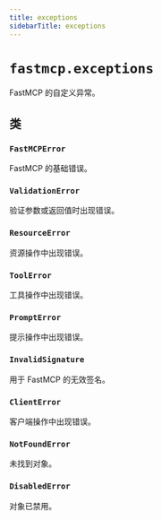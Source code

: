 ```yaml
---
title: exceptions
sidebarTitle: exceptions
---
```


# `fastmcp.exceptions`


FastMCP 的自定义异常。

## 类

### `FastMCPError` <sup><a href="https://github.com/jlowin/fastmcp/blob/main/src/fastmcp/exceptions.py#L6" target="_blank"><Icon icon="github" style="width: 14px; height: 14px;" /></a></sup>


FastMCP 的基础错误。


### `ValidationError` <sup><a href="https://github.com/jlowin/fastmcp/blob/main/src/fastmcp/exceptions.py#L10" target="_blank"><Icon icon="github" style="width: 14px; height: 14px;" /></a></sup>


验证参数或返回值时出现错误。


### `ResourceError` <sup><a href="https://github.com/jlowin/fastmcp/blob/main/src/fastmcp/exceptions.py#L14" target="_blank"><Icon icon="github" style="width: 14px; height: 14px;" /></a></sup>


资源操作中出现错误。


### `ToolError` <sup><a href="https://github.com/jlowin/fastmcp/blob/main/src/fastmcp/exceptions.py#L18" target="_blank"><Icon icon="github" style="width: 14px; height: 14px;" /></a></sup>


工具操作中出现错误。


### `PromptError` <sup><a href="https://github.com/jlowin/fastmcp/blob/main/src/fastmcp/exceptions.py#L22" target="_blank"><Icon icon="github" style="width: 14px; height: 14px;" /></a></sup>


提示操作中出现错误。


### `InvalidSignature` <sup><a href="https://github.com/jlowin/fastmcp/blob/main/src/fastmcp/exceptions.py#L26" target="_blank"><Icon icon="github" style="width: 14px; height: 14px;" /></a></sup>


用于 FastMCP 的无效签名。


### `ClientError` <sup><a href="https://github.com/jlowin/fastmcp/blob/main/src/fastmcp/exceptions.py#L30" target="_blank"><Icon icon="github" style="width: 14px; height: 14px;" /></a></sup>


客户端操作中出现错误。


### `NotFoundError` <sup><a href="https://github.com/jlowin/fastmcp/blob/main/src/fastmcp/exceptions.py#L34" target="_blank"><Icon icon="github" style="width: 14px; height: 14px;" /></a></sup>


未找到对象。


### `DisabledError` <sup><a href="https://github.com/jlowin/fastmcp/blob/main/src/fastmcp/exceptions.py#L38" target="_blank"><Icon icon="github" style="width: 14px; height: 14px;" /></a></sup>


对象已禁用。

